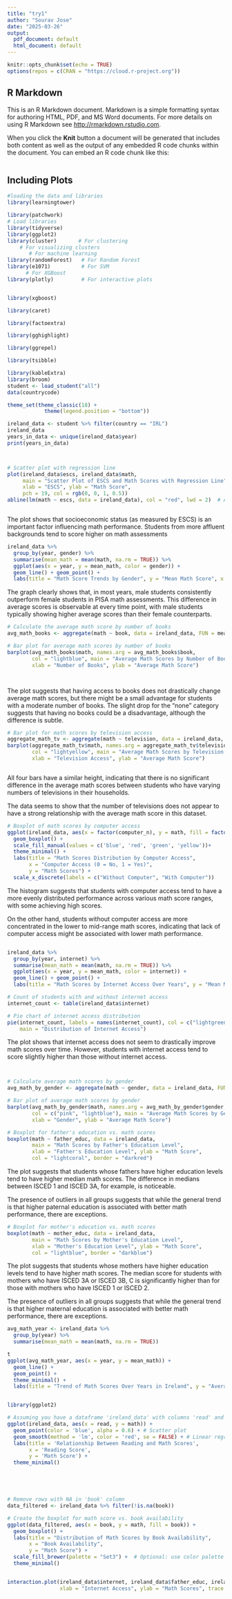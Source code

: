 ```yaml
---
title: "try1"
author: "Sourav Jose"
date: "2025-03-26"
output:
  pdf_document: default
  html_document: default
---
```



```r
knitr::opts_chunk$set(echo = TRUE)
options(repos = c(CRAN = "https://cloud.r-project.org"))

```

## R Markdown

This is an R Markdown document. Markdown is a simple formatting syntax for authoring HTML, PDF, and MS Word documents. For more details on using R Markdown see <http://rmarkdown.rstudio.com>.

When you click the **Knit** button a document will be generated that includes both content as well as the output of any embedded R code chunks within the document. You can embed an R code chunk like this:

```r

```

## Including Plots

```r
#loading the data and libraries 
library(learningtower)

library(patchwork)
# Load libraries
library(tidyverse)
library(ggplot2)
library(cluster)       # For clustering
    # For visualizing clusters
       # For machine learning
library(randomForest)   # For Random Forest
library(e1071)          # For SVM
      # For XGBoost
library(plotly)         # For interactive plots


library(xgboost)  

library(caret)   

library(factoextra) 

library(gghighlight)

library(ggrepel)

library(tsibble)

library(kableExtra)
library(broom)
student <- load_student("all")
data(countrycode)

theme_set(theme_classic(18) +
            theme(legend.position = "bottom"))
```

```r
ireland_data <- student %>% filter(country == "IRL")
ireland_data
years_in_data <- unique(ireland_data$year)
print(years_in_data)

```



```r



```


```r

```


```r
# Scatter plot with regression line
plot(ireland_data$escs, ireland_data$math,
     main = "Scatter Plot of ESCS and Math Scores with Regression Line",
     xlab = "ESCS", ylab = "Math Score",
     pch = 19, col = rgb(0, 0, 1, 0.5))
abline(lm(math ~ escs, data = ireland_data), col = "red", lwd = 2)  # Add red regression line



```
The plot shows that socioeconomic status (as measured by ESCS) is an important factor influencing math performance. Students from more affluent backgrounds tend to score higher on math assessments


```r
ireland_data %>%
  group_by(year, gender) %>%
  summarise(mean_math = mean(math, na.rm = TRUE)) %>%
  ggplot(aes(x = year, y = mean_math, color = gender)) +
  geom_line() + geom_point() +
  labs(title = "Math Score Trends by Gender", y = "Mean Math Score", x = "Year")

```

 The graph clearly shows that, in most years, male students consistently outperform female students in PISA math assessments. This difference in average scores is observable at every time point, with male students typically showing higher average scores than their female counterparts.

```r
# Calculate the average math score by number of books
avg_math_books <- aggregate(math ~ book, data = ireland_data, FUN = mean)

# Bar plot for average math scores by number of books
barplot(avg_math_books$math, names.arg = avg_math_books$book,
        col = "lightblue", main = "Average Math Scores by Number of Books",
        xlab = "Number of Books", ylab = "Average Math Score")




```


The plot suggests that having access to books does not drastically change average math scores, but there might be a small advantage for students with a moderate number of books. The slight drop for the "none" category suggests that having no books could be a disadvantage, although the difference is subtle.


```r

# Bar plot for math scores by television access
aggregate_math_tv <- aggregate(math ~ television, data = ireland_data, FUN = mean)
barplot(aggregate_math_tv$math, names.arg = aggregate_math_tv$television,
        col = "lightyellow", main = "Average Math Scores by Television Access",
        xlab = "Television Access", ylab = "Average Math Score")



```

All four bars have a similar height, indicating that there is no significant difference in the average math scores between students who have varying numbers of televisions in their households.

The data seems to show that the number of televisions does not appear to have a strong relationship with the average math score in this dataset.


```r


# Boxplot of math scores by computer access
ggplot(ireland_data, aes(x = factor(computer_n), y = math, fill = factor(computer_n))) +
  geom_boxplot() +
  scale_fill_manual(values = c('blue', 'red', 'green', 'yellow'))+
  theme_minimal() +
  labs(title = "Math Scores Distribution by Computer Access",
       x = "Computer Access (0 = No, 1 = Yes)",
       y = "Math Scores") +
  scale_x_discrete(labels = c("Without Computer", "With Computer"))

```
The histogram suggests that students with computer access tend to have a more evenly distributed performance across various math score ranges, with some achieving high scores.

On the other hand, students without computer access are more concentrated in the lower to mid-range math scores, indicating that lack of computer access might be associated with lower math performance.

```r



```


```r

ireland_data %>%
  group_by(year, internet) %>%
  summarise(mean_math = mean(math, na.rm = TRUE)) %>%
  ggplot(aes(x = year, y = mean_math, color = internet)) +
  geom_line() + geom_point() +
  labs(title = "Math Scores by Internet Access Over Years", y = "Mean Math Score", x = "Year")

# Count of students with and without internet access
internet_count <- table(ireland_data$internet)

# Pie chart of internet access distribution
pie(internet_count, labels = names(internet_count), col = c("lightgreen", "lightblue"), 
    main = "Distribution of Internet Access")

```
The plot shows that internet access does not seem to drastically improve math scores over time. However, students with internet access tend to score slightly higher than those without internet access.


```r





```

```r


```

```r
# Calculate average math scores by gender
avg_math_by_gender <- aggregate(math ~ gender, data = ireland_data, FUN = mean)

# Bar plot of average math scores by gender
barplot(avg_math_by_gender$math, names.arg = avg_math_by_gender$gender, 
        col = c("pink", "lightblue"), main = "Average Math Scores by Gender", 
        xlab = "Gender", ylab = "Average Math Score")

```







```r


# Boxplot for father's education vs. math scores
boxplot(math ~ father_educ, data = ireland_data, 
        main = "Math Scores by Father's Education Level",
        xlab = "Father's Education Level", ylab = "Math Score",
        col = "lightcoral", border = "darkred")

```
The plot suggests that students whose fathers have higher education levels tend to have higher median math scores. The difference in medians between ISCED 1 and ISCED 3A, for example, is noticeable.

The presence of outliers in all groups suggests that while the general trend is that higher paternal education is associated with better math performance, there are exceptions.
```r
# Boxplot for mother's education vs. math scores
boxplot(math ~ mother_educ, data = ireland_data, 
        main = "Math Scores by Mother's Education Level",
        xlab = "Mother's Education Level", ylab = "Math Score",
        col = "lightblue", border = "darkblue")
```

The plot suggests that students whose mothers have higher education levels tend to have higher math scores. The median score for students with mothers who have ISCED 3A or ISCED 3B, C is significantly higher than for those with mothers who have ISCED 1 or ISCED 2.

The presence of outliers in all groups suggests that while the general trend is that higher maternal education is associated with better math performance, there are exceptions.


```r


avg_math_year <- ireland_data %>%
  group_by(year) %>%
  summarise(mean_math = mean(math, na.rm = TRUE))

t
ggplot(avg_math_year, aes(x = year, y = mean_math)) +
  geom_line() +
  geom_point() +
  theme_minimal() +
  labs(title = "Trend of Math Scores Over Years in Ireland", y = "Average Math Score")

```





```r




```

```r
library(ggplot2)

# Assuming you have a dataframe 'ireland_data' with columns 'read' and 'math'
ggplot(ireland_data, aes(x = read, y = math)) +
  geom_point(color = 'blue', alpha = 0.6) + # Scatter plot
  geom_smooth(method = 'lm', color = 'red', se = FALSE) + # Linear regression line
  labs(title = 'Relationship Between Reading and Math Scores',
       x = 'Reading Score',
       y = 'Math Score') +
  theme_minimal()






```

```r
# Remove rows with NA in 'book' column
data_filtered <- ireland_data %>% filter(!is.na(book))

# Create the boxplot for math score vs. book availability
ggplot(data_filtered, aes(x = book, y = math, fill = book)) +
  geom_boxplot() +
  labs(title = "Distribution of Math Scores by Book Availability",
       x = "Book Availability",
       y = "Math Score") +
  scale_fill_brewer(palette = "Set3") +  # Optional: use color palette for distinction
  theme_minimal()



```



```r



interaction.plot(ireland_data$internet, ireland_data$father_educ, ireland_data$math,
                 xlab = "Internet Access", ylab = "Math Scores", trace.label = "Father's Education")



```



```r







```



```r






```